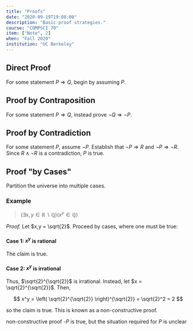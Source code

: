 ```yaml
---
title: "Proofs"
date: "2020-09-19T19:08:00"
description: "Basic proof strategies."
course: "COMPSCI 70"
item: ["Note", 2]
when: "Fall 2020"
institution: "UC Berkeley"
---
```


## Direct Proof

For some statement $P \Longrightarrow Q$, begin by assuming $P$.

## Proof by Contraposition

For some statement $P \Longrightarrow Q$, instead prove $\neg Q \Longrightarrow \neg P$.

## Proof by Contradiction

For some statement $P$, assume $\neg P$. Establish that $\neg P \Longrightarrow R$ and $\neg P \Longrightarrow \neg R$. Since $R \land \neg R$ is a contradiction, $P$ is true.

## Proof "by Cases"

Partition the universe into multiple cases.

### Example

> $(\exists x, y \in \mathbb{R} \backslash \mathbb{Q})(x^y \in \mathbb{Q})$

_Proof._ Let $x,y = \sqrt{2}$. Proceed by cases, where one must be true:

#### Case 1: $x^y$ is rational

The claim is true.

#### Case 2: $x^y$ is irrational

Thus, $\sqrt{2}^{\sqrt{2}}$ is irrational. Instead, let $x = \sqrt{2}^{\sqrt{2}}$. Then,

$$
	x^y = \left( \sqrt{2}^{\sqrt{2}} \right)^{\sqrt{2}} = \sqrt{2}^2 = 2
$$

so the claim is true. This is known as a non-constructive proof.

non-constructive proof
-$P$ is true, but the situation required for $P$ is unclear
